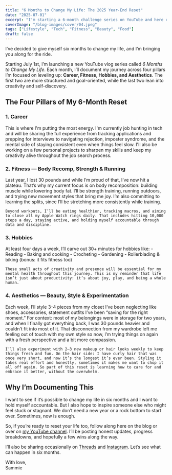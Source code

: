 ```yaml
---
title: "6 Months to Change My Life: The 2025 Year-End Reset"
date: "2025-07-01"
excerpt: "I'm starting a 6-month challenge series on YouTube and here on the blog to see if I can change my life by 2026."
coverImage: "/blog-images/cover/04.jpeg"
tags: ["Lifestyle", "Tech", "Fitness", "Beauty", "Food"]
draft: false
---
```


<span className="font-normal">I’ve decided to give myself six months to change my life,</span> and I’m bringing you along for the ride.

Starting <span className="font-normal">July 1st</span>, I’m launching a new YouTube vlog series called <em>6 Months to Change My Life</em>. Each month, I’ll document my journey across four pillars I’m focused on leveling up: <strong>Career, Fitness, Hobbies, and Aesthetics</strong>. The first two are more structured and goal-oriented, while the last two lean into creativity and self-discovery.

## The Four Pillars of My 6-Month Reset

### 1. Career
<div className="flex flex-col sm:flex-row gap-4 sm:gap-8 items-start">
  <div className="flex-1">
    This is where I'm putting the most energy. I'm currently job hunting in tech and will be sharing the full experience from tracking applications and prepping for interviews to navigating rejection, imposter syndrome, and the mental side of staying consistent even when things feel slow. I'll also be working on a few personal projects to sharpen my skills and keep my creativity alive throughout the job search process.
  </div>
</div>

### 2. Fitness — Body Recomp, Strength & Running
<div className="flex flex-col sm:flex-row gap-4 sm:gap-8 items-start">
  <div className="flex-1">
    Last year, I lost 30 pounds and while I’m proud of that, I’ve now hit a plateau. That’s why my current focus is on body recomposition: building muscle while lowering body fat. I’ll be strength training, running outdoors, and trying new movement styles that bring me joy. I’m also committing to learning the splits, since I’ll be stretching more consistently while training.  

    Beyond workouts, I’ll be eating healthier, tracking macros, and aiming to close all my Apple Watch rings daily. That includes hitting 10,000 steps a day, staying active, and holding myself accountable through data and discipline.
  </div>
</div>

### 3. Hobbies
<div className="flex flex-col sm:flex-row gap-4 sm:gap-8 items-start">
  <div className="flex-1">
    At least four days a week, I’ll carve out 30+ minutes for hobbies like:
    - Reading  
    - Baking and cooking  
    - Crocheting  
    - Gardening  
    - Rollerblading & biking (bonus: it fits fitness too)  

    These small acts of creativity and presence will be essential for my mental health throughout this journey. This is my reminder that life isn’t just about productivity: it’s about joy, play, and being a whole human.
  </div>
</div>

### 4. Aesthetics — Beauty, Style & Experimentation
<div className="flex flex-col sm:flex-row gap-4 sm:gap-8 items-start">
  <div className="flex-1">
    Each week, I’ll style 3–4 pieces from my closet I’ve been neglecting like shoes, accessories, statement outfits I’ve been “saving for the right moment.” For context: most of my belongings were in storage for two years, and when I finally got everything back, I was 30 pounds heavier and couldn’t fit into most of it. That disconnection from my wardrobe left me feeling out of touch with my own style so now, I’m trying things on again with a fresh perspective and a bit more compassion.  

    I’ll also experiment with 2–3 new makeup or hair looks weekly to keep things fresh and fun. On the hair side: I have curly hair that was once very short, and now it’s the longest it’s ever been. Styling it takes real effort and honestly, sometimes it makes me want to chop it all off again. So part of this reset is learning how to care for and embrace it better, without the overwhelm.
  </div>
</div>

## Why I’m Documenting This

I want to see if it’s possible to change my life in six months and I want to hold myself accountable. But I also hope to inspire someone else who might feel stuck or stagnant. We don’t need a new year or a rock bottom to start over. Sometimes, now is enough.

So, if you’re ready to reset your life too, follow along here on the blog or over on [my YouTube channel](https://www.youtube.com/@aka.jimena). I’ll be posting honest updates, progress breakdowns, and hopefully a few wins along the way.

I’ll also be sharing occasionally on [Threads](https://www.threads.net/@aka.jimena) and [Instagram](https://www.instagram.com/aka.jimena). Let’s see what can happen in six months.

With love,  
<Signature>Sammie</Signature>
